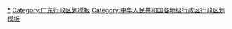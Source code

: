 {{Navbox
|name = 茂名市行政区划
|listclass = hlist
|title = [[茂名市]]行政区划
|above = 省级行政区：[[广东省]]　　政府驻地：[[茂南区]]
|image = [[File:Administrative Division Maoming.png|150px]]
|state = {{{state<includeonly>|collapsed</includeonly>}}}

|group1style = background: #ececec; text-align: center;
|group1 = [[县级行政区]]
|liststyle = background: #ececec; text-align: center;
|list1 = 5[[县级行政区]]（2[[市辖区]]、3[[县级市]]）；112[[乡级行政区]]（26[[街道办事处]]、86[[行政建制镇|镇]]）

|group2 = [[市辖区]]
|groupstyle = text-align: center;
|list2 = {{Navbox|child

|group1 = [[茂南区]]
|list1 =  {{Navbox|child
|group1 = 8街道
|list1 =
* [[红旗街道 (茂名市)|红旗街道]]
* [[河西街道 (茂名市)|河西街道]]
* [[河东街道 (茂名市)|河东街道]]
* [[露天矿街道]]
* [[新华街道 (茂名市)|新华街道]]
* [[官渡街道 (茂名市)|官渡街道]]
* [[站前街道 (茂名市)|站前街道]]
* [[城南街道 (茂名市)|城南街道]]
|group2 = 9镇
|list2 =
* [[金塘镇 (茂名市)|金塘镇]]
* [[公馆镇 (茂名市)|公馆镇]]
* [[新坡镇 (茂名市)|新坡镇]]
* [[镇盛镇]]
* [[鳌头镇 (茂名市)|鳌头镇]]
* [[袂花镇]]
* [[高山镇 (茂名市)|高山镇]]
* [[山阁镇]]
* [[羊角镇 (茂名市)|羊角镇]]

}}

|group3 = [[电白区]]
|list3 =  {{Navbox|child
|group1 = 5街道
|list1 =
* [[水东街道 (茂名市)|水东街道]]
* [[电海街道]]
* [[陈村街道]]
* [[南海街道 (茂名市)|南海街道]]
* [[高地街道]]
|group2 = 19镇
|list2 =
* [[马踏镇 (茂名市)|马踏镇]]
* [[岭门镇]]
* [[电城镇]]
* [[树仔镇]]
* [[麻岗镇]]
* [[旦场镇]]
* [[林头镇 (茂名市)|林头镇]]
* [[霞洞镇]]
* [[观珠镇]]
* [[沙琅镇]]
* [[黄岭镇 (茂名市)|黄岭镇]]
* [[望夫镇]]
* [[罗坑镇 (茂名市)|罗坑镇]]
* [[那霍镇]]
* [[博贺镇]]
* [[坡心镇 (茂名市)|坡心镇]]
* [[七迳镇]]
* [[小良镇]]
* [[沙院镇]]
}}
}}

|group3 = [[县级市]]
|list3 = {{Navbox|child

|group1 = [[高州市]]
|list1 =  {{Navbox|child
|group1 = 5街道
|list1 =
* [[石仔岭街道]]
* [[山美街道]]
* [[宝光街道]]
* [[潘州街道]]
* [[金山街道 (高州市)|金山街道]]
|group2 = 23镇
|list2 =
* [[谢鸡镇]]
* [[新垌镇]]
* [[云潭镇]]
* [[分界镇 (高州市)|分界镇]]
* [[根子镇]]
* [[泗水镇 (高州市)|泗水镇]]
* [[石鼓镇 (高州市)|石鼓镇]]
* [[镇江镇]]
* [[沙田镇 (高州市)|沙田镇]]
* [[南塘镇 (高州市)|南塘镇]]
* [[荷花镇 (高州市)|荷花镇]]
* [[石板镇 (高州市)|石板镇]]
* [[东岸镇]]
* [[大井镇 (高州市)|大井镇]]
* [[潭头镇 (高州市)|潭头镇]]
* [[长坡镇 (高州市)|长坡镇]]
* [[大坡镇 (高州市)|大坡镇]]
* [[平山镇 (高州市)|平山镇]]
* [[深镇镇]]
* [[马贵镇]]
* [[古丁镇]]
* [[曹江镇]]
* [[荷塘镇 (高州市)|荷塘镇]]

}}

|group2 = [[化州市]]
|list2 =  {{Navbox|child
|group1 = 6街道
|list1 =
* [[河西街道 (化州市)|河西街道]]
* [[东山街道 (化州市)|东山街道]]
* [[下郭街道]]
* [[南盛街道]]
* [[石湾街道 (化州市)|石湾街道]]
* [[鉴江街道]]
|group2 = 17镇
|list2 =
* [[长岐镇 (化州市)|长岐镇]]
* [[同庆镇]]
* [[杨梅镇 (化州市)|杨梅镇]]
* [[良光镇]]
* [[笪桥镇]]
* [[丽岗镇]]
* [[新安镇 (化州市)|新安镇]]
* [[官桥镇 (化州市)|官桥镇]]
* [[林尘镇]]
* [[中垌镇]]
* [[合江镇 (化州市)|合江镇]]
* [[那务镇]]
* [[播扬镇]]
* [[宝圩镇]]
* [[平定镇]]
* [[文楼镇]]
* [[江湖镇]]

}}

|group3 = [[信宜市]]
|list3 =  {{Navbox|child
|group1 = 2街道
|list1 =
* [[东镇街道 (信宜市)|东镇街道]]
* [[玉都街道_(信宜市)|玉都街道]]
|group2 = 18镇
|list2 =
* [[镇隆镇 (信宜市)|镇隆镇]]
* [[水口镇 (信宜市)|水口镇]]
* [[北界镇 (信宜市)|北界镇]]
* [[丁堡镇]]
* [[池洞镇]]
* [[金垌镇]]
* [[朱砂镇 (信宜市)|朱砂镇]]
* [[贵子镇]]
* [[怀乡镇]]
* [[茶山镇 (信宜市)|茶山镇]]
* [[洪冠镇]]
* [[白石镇 (信宜市)|白石镇]]
* [[大成镇 (信宜市)|大成镇]]
* [[钱排镇]]
* [[合水镇 (信宜市)|合水镇]]
* [[新宝镇]]
* [[平塘镇]]
* [[思贺镇]]
}}
}}
}}
<noinclude>
[[Category:茂名行政区划|*]]
[[Category:广东行政区划模板]]
[[Category:中华人民共和国各地级行政区行政区划模板]]
</noinclude>